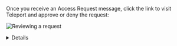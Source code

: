 Once you receive an Access Request message, click the link to visit Teleport and
approve or deny the request:

![Reviewing a request](../../../img/review-request.png)

<Details title="Reviewing from the command line">

You can also review an Access Request from the command line:

<Tabs>
<TabItem label="As an Admin">
  ```code
  # Replace REQUEST_ID with the id of the request
  $ tctl request approve REQUEST_ID
  $ tctl request deny REQUEST_ID
  ```
</TabItem>
<TabItem label="As a User">
  ```code
  # Replace REQUEST_ID with the id of the request
  $ tsh request review --approve REQUEST_ID
  $ tsh request review --deny REQUEST_ID
  ```
</TabItem>
</Tabs>

</Details>
